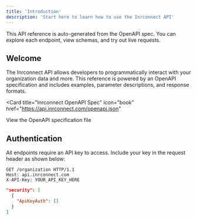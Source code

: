 ```yaml
---
title: 'Introduction'
description: 'Start here to learn how to use the Inrconnect API'
---
```


<Note>
  This API reference is auto-generated from the OpenAPI spec. You can explore each endpoint, view schemas, and try out live requests.
</Note>

## Welcome

The Inrconnect API allows developers to programmatically interact with your organization data and more. This reference is powered by an OpenAPI specification and includes examples, parameter descriptions, and response formats.

<Card
  title="Inrconnect OpenAPI Spec"
  icon="book"
  href="https://api.inrconnect.com/openapi.json"
>
  View the OpenAPI specification file
</Card>

## Authentication

All endpoints require an API key to access. Include your key in the request header as shown below:

```http
GET /organization HTTP/1.1
Host: api.inrconnect.com
X-API-Key: YOUR_API_KEY_HERE
```

```json
"security": [
  {
    "ApiKeyAuth": []
  }
]
```